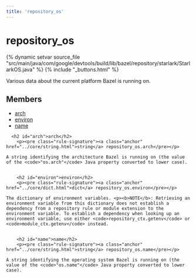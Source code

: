 ```yaml
---
title: 'repository_os'
---
```


<html devsite>
<head>
  <meta name="project_path" value="/_project.yaml">
  <meta name="book_path" value="/_book.yaml">
</head>
<body>

<h1 class="page-title" id="modules.repository_os">repository_os</h1>

{% dynamic setvar source_file "src/main/java/com/google/devtools/build/lib/bazel/repository/starlark/StarlarkOS.java" %}
{% include "_buttons.html" %}
<!-- {% raw %} -->

Various data about the current platform Bazel is running on.

<h2>Members</h2>
<ul>
    <li>
    <a href="#arch">arch</a>
  </li>
      <li>
    <a href="#environ">environ</a>
  </li>
      <li>
    <a href="#name">name</a>
  </li>
  </ul>

      <h2 id="arch">arch</h2>
        <p><pre class="rule-signature"><a class="anchor" href="../core/string.html">string</a> repository_os.arch</pre></p>

    A string identifying the architecture Bazel is running on (the value of the <code>"os.arch"</code> Java property converted to lower case).


        <h2 id="environ">environ</h2>
        <p><pre class="rule-signature"><a class="anchor" href="../core/dict.html">dict</a> repository_os.environ</pre></p>

    The dictionary of environment variables. <p><b>NOTE</b>: Retrieving an environment variable from this dictionary does not establish a dependency from a repository rule or module extension to the environment variable. To establish a dependency when looking up an environment variable, use either <code>repository_ctx.getenv</code> or <code>module_ctx.getenv</code> instead.


        <h2 id="name">name</h2>
        <p><pre class="rule-signature"><a class="anchor" href="../core/string.html">string</a> repository_os.name</pre></p>

    A string identifying the operating system Bazel is running on (the value of the <code>"os.name"</code> Java property converted to lower case).



</body>
</html>

<!-- {% endraw %} -->
